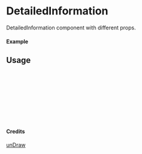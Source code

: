 
<Meta of={DetailedInformation} title="unDraw/DetailedInformation" />

# DetailedInformation

DetailedInformation component with different props.

#### Example

<Canvas of={DetailedInformation.Primary} />

## Usage

```ts
import { DetailedInformation } from "yadl-ui";

const Example = () => {
  return (
      <DetailedInformation />
  );
};

export default Example;
```

#### Credits
[unDraw](https://undraw.co/illustrations)
